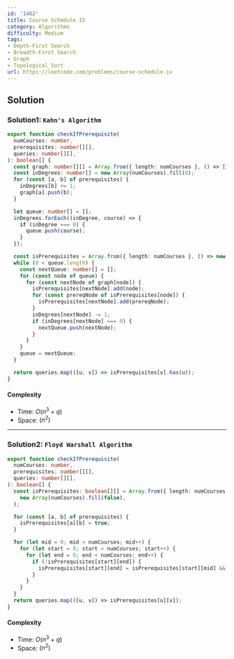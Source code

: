 ```yaml
---
id: '1462'
title: Course Schedule IV
category: Algorithms
difficulty: Medium
tags:
- Depth-First Search
- Breadth-First Search
- Graph
- Topological Sort
url: https://leetcode.com/problems/course-schedule-iv
---
```


## Solution

### Solution1: `Kahn's Algorithm`

```typescript filename="solution.ts" copy
export function checkIfPrerequisite(
  numCourses: number,
  prerequisites: number[][],
  queries: number[][],
): boolean[] {
  const graph: number[][] = Array.from({ length: numCourses }, () => []);
  const inDegrees: number[] = new Array(numCourses).fill(0);
  for (const [a, b] of prerequisites) {
    inDegrees[b] += 1;
    graph[a].push(b);
  }

  let queue: number[] = [];
  inDegrees.forEach((inDegree, course) => {
    if (inDegree === 0) {
      queue.push(course);
    }
  });

  const isPrerequisites = Array.from({ length: numCourses }, () => new Set<number>());
  while (0 < queue.length) {
    const nextQueue: number[] = [];
    for (const node of queue) {
      for (const nextNode of graph[node]) {
        isPrerequisites[nextNode].add(node);
        for (const prereqNode of isPrerequisites[node]) {
          isPrerequisites[nextNode].add(prereqNode);
        }
        inDegrees[nextNode] -= 1;
        if (inDegrees[nextNode] === 0) {
          nextQueue.push(nextNode);
        }
      }
    }
    queue = nextQueue;
  }

  return queries.map(([u, v]) => isPrerequisites[v].has(u));
}
```

#### Complexity

- Time: $O(n^3 + q)$
- Space: $(n^2)$

---

### Solution2: `Floyd Warshall Algorithm`

```typescript filename="solution.ts" copy
export function checkIfPrerequisite(
  numCourses: number,
  prerequisites: number[][],
  queries: number[][],
): boolean[] {
  const isPrerequisites: boolean[][] = Array.from({ length: numCourses }, () =>
    new Array(numCourses).fill(false),
  );

  for (const [a, b] of prerequisites) {
    isPrerequisites[a][b] = true;
  }

  for (let mid = 0; mid < numCourses; mid++) {
    for (let start = 0; start < numCourses; start++) {
      for (let end = 0; end < numCourses; end++) {
        if (!isPrerequisites[start][end]) {
          isPrerequisites[start][end] = isPrerequisites[start][mid] && isPrerequisites[mid][end];
        }
      }
    }
  }
  return queries.map(([u, v]) => isPrerequisites[u][v]);
}
```

#### Complexity

- Time: $O(n^3 + q)$
- Space: $(n^2)$

